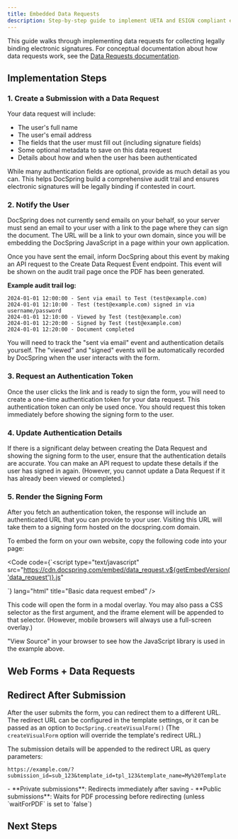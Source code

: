 ```yaml
---
title: Embedded Data Requests
description: Step-by-step guide to implement UETA and ESIGN compliant electronic signatures
---
```



This guide walks through implementing data requests for collecting legally binding electronic signatures. For conceptual documentation about how data requests work, see the [Data Requests documentation](/docs/forms/data-requests/).

## Implementation Steps

### 1. Create a Submission with a Data Request

<LinkCard
  title="Create Data Requests API Guide"
  href="/docs/api-guide/create-data-requests/"
  description="Learn how to create PDF submissions with pending data requests"
/>

Your data request will include:

- The user's full name
- The user's email address
- The fields that the user must fill out (including signature fields)
- Some optional metadata to save on this data request
- Details about how and when the user has been authenticated

<Aside type="tip">
  While many authentication fields are optional, provide as much detail as you
  can. This helps DocSpring build a comprehensive audit trail and ensures
  electronic signatures will be legally binding if contested in court.
</Aside>

### 2. Notify the User

<LinkCard
  title="Create Data Request Event API"
  href="/docs/api/#tag/data-requests/post/data_requests/{data_request_id}/events"
  description="API documentation for creating data request events"
/>

DocSpring does not currently send emails on your behalf, so your server must send an email to your user with a link to the page where they can sign the document. The URL will be a link to your own domain, since you will be embedding the DocSpring JavaScript in a page within your own application.

Once you have sent the email, inform DocSpring about this event by making an API request to the Create Data Request Event endpoint. This event will be shown on the audit trail page once the PDF has been generated.

**Example audit trail log:**

```
2024-01-01 12:00:00 - Sent via email to Test (test@example.com)
2024-01-01 12:10:00 - Test (test@example.com) signed in via username/password
2024-01-01 12:10:00 - Viewed by Test (test@example.com)
2024-01-01 12:20:00 - Signed by Test (test@example.com)
2024-01-01 12:20:00 - Document completed
```

You will need to track the "sent via email" event and authentication details yourself. The "viewed" and "signed" events will be automatically recorded by DocSpring when the user interacts with the form.

### 3. Request an Authentication Token

<LinkCard
  title="Create Data Request Authentication Token API"
  href="/docs/api/#tag/data-requests/post/data_requests/{data_request_id}/tokens"
  description="API documentation for creating authentication tokens"
/>

Once the user clicks the link and is ready to sign the form, you will need to create a one-time authentication token for your data request. This authentication token can only be used once. You should request this token immediately before showing the signing form to the user.

### 4. Update Authentication Details

<LinkCard
  title="Update Data Request API"
  href="/docs/api/#tag/data-requests/put/data_requests/{data_request_id}"
  description="API documentation for updating data requests"
/>

If there is a significant delay between creating the Data Request and showing the signing form to the user, ensure that the authentication details are accurate. You can make an API request to update these details if the user has signed in again. (However, you cannot update a Data Request if it has already been viewed or completed.)

### 5. Render the Signing Form

After you fetch an authentication token, the response will include an authenticated URL that you can provide to your user. Visiting this URL will take them to a signing form hosted on the docspring.com domain.

To embed the form on your own website, copy the following code into your page:

<Code code={`<script
    type="text/javascript"
    src="https://cdn.docspring.com/embed/data_request.v${getEmbedVersion('data_request')}.js"
  ></script>

  <script>
    DocSpring.createVisualForm({
      dataRequestId: 'DATA_REQUEST_ID',
      tokenId: 'TOKEN_ID',
      tokenSecret: 'TOKEN_SECRET',
    })
</script>`} lang="html" title="Basic data request embed" />

This code will open the form in a modal overlay. You may also pass a CSS selector as the first argument, and the iframe element will be appended to that selector. (However, mobile browsers will always use a full-screen overlay.)

<LinkCard
  title="View Complete Example"
  href="https://docspring.com/embed_data_request_example"
  description="Interactive example with all available options"
/>

<Aside type="tip">
  "View Source" in your browser to see how the JavaScript library is used in the
  example above.
</Aside>

## Web Forms + Data Requests

<LinkCard
  title="Using Web Forms and Data Requests Together"
  href="/docs/guides/embedded-forms/web-forms-with-data-requests/"
  description="Use web forms to collect data, then create a data request to sign the PDF"
/>

## Redirect After Submission

After the user submits the form, you can redirect them to a different URL. The redirect URL can be configured in the template settings, or it can be passed as an option to `DocSpring.createVisualForm()` (The `createVisualForm` option will override the template's redirect URL.)

The submission details will be appended to the redirect URL as query parameters:

```
https://example.com/?submission_id=sub_123&template_id=tpl_123&template_name=My%20Template
```

<Aside type="note">
  - **Private submissions**: Redirects immediately after saving - **Public
  submissions**: Waits for PDF processing before redirecting (unless
  `waitForPDF` is set to `false`)
</Aside>

## Next Steps

<LinkCard
  title="Data Requests JavaScript API Reference"
  href="/docs/forms/js-libraries/data-requests-js/"
  description="Complete reference for DocSpring.createVisualForm() options and callbacks"
/>

<LinkCard
  title="Data Requests Documentation"
  href="/docs/forms/data-requests/"
  description="Learn about data requests and how they work"
/>

<LinkCard
  title="Data Requests Changelog"
  href="/docs/changelogs/data-requests-js/"
  description="Changelog entries for the Data Requests JavaScript library"
/>
